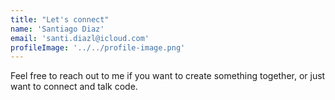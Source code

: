 ```yaml
---
title: "Let's connect"
name: 'Santiago Diaz'
email: 'santi.diazl@icloud.com'
profileImage: '../../profile-image.png'
---
```



Feel free to reach out to me if you want to create something together, or just want to connect and talk code.
